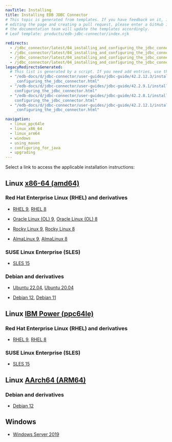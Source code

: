 ```yaml
---
navTitle: Installing
title: Installing EDB JDBC Connector
# This topic is generated from templates. If you have feedback on it, instead of
# editing the page and creating a pull request, please enter a GitHub issue and
# the documentation team will update the templates accordingly.
# Leaf template: products/edb-jdbc-connector/index.njk

redirects:
  - /jdbc_connector/latest/04_installing_and_configuring_the_jdbc_connector/
  - /jdbc_connector/latest/04_installing_and_configuring_the_jdbc_connector/01_installing_the_connector_with_an_rpm_package/
  - /jdbc_connector/latest/04_installing_and_configuring_the_jdbc_connector/01_installing_the_connector_with_an_rpm_package/x86_amd64/04_jdbc42_centos7_x86/
  - /jdbc_connector/latest/04_installing_and_configuring_the_jdbc_connector/01_installing_the_connector_with_an_rpm_package/x86_amd64/08_jdbc42_ubuntu18_deb9_x86/
legacyRedirectsGenerated:
  # This list is generated by a script. If you need add entries, use the `legacyRedirects` key.
  - "/edb-docs/d/jdbc-connector/user-guides/jdbc-guide/42.2.12.3/installing_and\
    _configuring_the_jdbc_connector.html"
  - "/edb-docs/d/jdbc-connector/user-guides/jdbc-guide/42.2.9.1/installing_and_\
    configuring_the_jdbc_connector.html"
  - "/edb-docs/d/jdbc-connector/user-guides/jdbc-guide/42.2.8.1/installing_and_\
    configuring_the_jdbc_connector.html"
  - "/edb-docs/d/jdbc-connector/user-guides/jdbc-guide/42.2.12.1/installing_and\
    _configuring_the_jdbc_connector.html"

navigation:
  - linux_ppc64le
  - linux_x86_64
  - linux_arm64
  - windows
  - using_maven
  - configuring_for_java
  - upgrading
---
```


Select a link to access the applicable installation instructions:

## Linux [x86-64 (amd64)](linux_x86_64)

### Red Hat Enterprise Linux (RHEL) and derivatives

- [RHEL 9](linux_x86_64/jdbc_rhel_9), [RHEL 8](linux_x86_64/jdbc_rhel_8)

- [Oracle Linux (OL) 9](linux_x86_64/jdbc_rhel_9), [Oracle Linux (OL) 8](linux_x86_64/jdbc_rhel_8)

- [Rocky Linux 9](linux_x86_64/jdbc_other_linux_9), [Rocky Linux 8](linux_x86_64/jdbc_other_linux_8)

- [AlmaLinux 9](linux_x86_64/jdbc_other_linux_9), [AlmaLinux 8](linux_x86_64/jdbc_other_linux_8)

### SUSE Linux Enterprise (SLES)

- [SLES 15](linux_x86_64/jdbc_sles_15)

### Debian and derivatives

- [Ubuntu 22.04](linux_x86_64/jdbc_ubuntu_22), [Ubuntu 20.04](linux_x86_64/jdbc_ubuntu_20)

- [Debian 12](linux_x86_64/jdbc_debian_12), [Debian 11](linux_x86_64/jdbc_debian_11)

## Linux [IBM Power (ppc64le)](linux_ppc64le)

### Red Hat Enterprise Linux (RHEL) and derivatives

- [RHEL 9](linux_ppc64le/jdbc_rhel_9), [RHEL 8](linux_ppc64le/jdbc_rhel_8)

### SUSE Linux Enterprise (SLES)

- [SLES 15](linux_ppc64le/jdbc_sles_15)

## Linux [AArch64 (ARM64)](linux_arm64)

### Debian and derivatives

- [Debian 12](linux_arm64/jdbc_debian_12)

## Windows

- [Windows Server 2019](windows)
